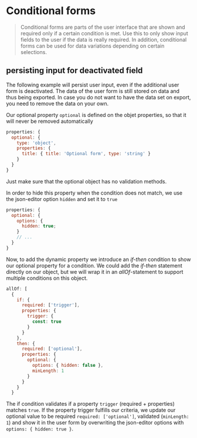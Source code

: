 
<Meta title="Cookbook/ConditionalForms" />

# Conditional forms

> Conditional forms are parts of the user interface that are shown and required only if a certain condition is met. Use this to only show input fields to the user if the data is really required. In addition, conditional forms can be used for data variations depending on certain selections.

<!-- This library stays fully compatible to json-schema specifications where possible. In the context of user views, this might not always be the wanted behaviour. For example: If a user deactivates a conditional input field, we would want to store this value in case it is restored later on. -->

## persisting input for deactivated field

The following example will persist user input, even if the additional user form is deactivated. The data of the user form is still stored on data and thus being exported. In case you do not want to have the data set on export, you need to remove the data on your own.

<Canvas>
  <JsonForm
    options={{ title: false }}
    addOptionalProps={false}
    schema={{
      type: 'object',
      title: 'allOf with single if-then-else statements',
      required: ['trigger'],
      properties: {
        trigger: {
          title: 'with additional field',
          type: 'boolean',
          default: false
        },
        optional: {
          options: { hidden: true, title: false },
          type: 'object',
          properties: {
            title: {
              title: 'Optional form',
              type: 'string'
            }
          }
        }
      },
      allOf: [
        {
          if: {
            required: ['trigger'],
            properties: {
              trigger: {
                const: true
              }
            }
          },
          then: {
            required: ['optional'],
            properties: {
              optional: {
                options: { hidden: false },
                minLength: 1
              }
            }
          }
        }
      ]
    }}
  />
</Canvas>

Our optional property `optional` is defined on the objet properties, so that it will never be removed automatically

```js
properties: {
  optional: {
    type: 'object',
    properties: {
      title: { title: 'Optional form', type: 'string' }
    }
  }
}
```

Just make sure that the optional object has no validation methods.

In order to hide this property when the condition does not match, we use the json-editor option `hidden` and set it to `true`

```js
properties: {
  optional: {
    options: {
      hidden: true;
    }
    // ...
  }
}
```

Now, to add the dynamic property we introduce an _if-then_ condition to show our optional property for a condition. We could add the _if-then_ statement directly on our object, but we will wrap it in an _allOf_-statement to support multiple conditions on this object.

```js
allOf: [
  {
    if: {
      required: ['trigger'],
      properties: {
        trigger: {
          const: true
        }
      }
    },
    then: {
      required: ['optional'],
      properties: {
        optional: {
          options: { hidden: false },
          minLength: 1
        }
      }
    }
  }
```

The if condition validates if a property `trigger` (required + properties) matches `true`. If the property trigger fulfills our criteria, we update our optional value to be required `required: ['optional']`, validated (`minLength: 1`) and show it in the user form by overwriting the json-editor options with `options: { hidden: true }`.
